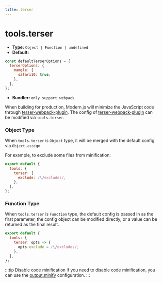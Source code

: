 ```yaml
---
title: terser
---
```


# tools.terser

- **Type:** `Object | Function | undefined`
- **Default:**

```js
const defaultTerserOptions = {
  terserOptions: {
    mangle: {
      safari10: true,
    },
  },
};
```

- **Bundler:** `only support webpack`

When building for production, Modern.js will minimize the JavaScript code through [terser-webpack-plugin](https://github.com/webpack-contrib/terser-webpack-plugin). The config of [terser-webpack-plugin](https://github.com/webpack-contrib/terser-webpack-plugin) can be modified via `tools.terser`.

### Object Type

When `tools.terser` is `Object` type, it will be merged with the default config via `Object.assign`.

For example, to exclude some files from minification:

```js
export default {
  tools: {
    terser: {
      exclude: /\/excludes/,
    },
  },
};
```

### Function Type

When `tools.terser` is `Function` type, the default config is passed in as the first parameter, the config object can be modified directly, or a value can be returned as the final result.

```js
export default {
  tools: {
    terser: opts => {
      opts.exclude = /\/excludes/;
    },
  },
};
```

:::tip Disable code minification
If you need to disable code minification, you can use the [output.minify](/configure/app/output/minify) configuration.
:::
